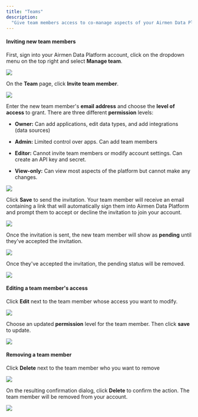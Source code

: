 ```yaml
---
title: "Teams"
description:
  "Give team members access to co-manage aspects of your Airmen Data Platform account."
---
```


#### Inviting new team members

First, sign into your Airmen Data Platform account, click on the dropdown menu on the top right
and select **Manage team**.

![](/images/teams-1.png)

On the **Team** page, click **Invite team member**.

![](/images/teams-2.png)

Enter the new team member's **email** **address** and choose the **level of
access** to grant. There are three different **permission** levels:

- **Owner:** Can add applications, edit data types, and add integrations (data sources)

- **Admin:** Limited control over apps.  Can add team members

- **Editor:** Cannot invite team members or
  modify account settings.  Can create an API key and secret. 

- **View-only:** Can view most aspects of the platform but cannot make any
  changes.

![](/images/teams-3.png)

Click **Save** to send the invitation. Your team member will receive an email
containing a link that will automatically sign them into Airmen Data Platform and prompt them
to accept or decline the invitation to join your account.

![](/images/teams-4.png)

Once the invitation is sent, the new team member will show as **pending** until
they've accepted the invitation.

![](/images/teams-5.png)

Once they've accepted the invitation, the pending status will be removed.

![](/images/teams-6.png)

#### Editing a team member's access

Click **Edit** next to the team member whose access you want to modify.

![](/images/teams-7.png)

Choose an updated **permission** level for the team member. Then click **save**
to update.

![](/images/teams-8.png)

#### Removing a team member

Click **Delete** next to the team member who you want to remove

![](/images/teams-9.png)

On the resulting confirmation dialog, click **Delete** to confirm the action.
The team member will be removed from your account.

![](/images/teams-10.png)
